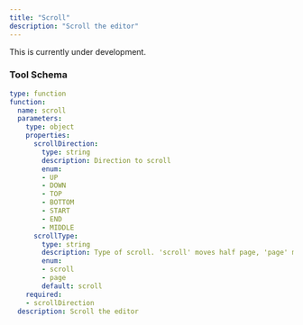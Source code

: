 ```yaml
---
title: "Scroll"
description: "Scroll the editor"
---
```


<Warning>This is currently under development.</Warning>

### Tool Schema

```yaml
type: function
function:
  name: scroll
  parameters:
    type: object
    properties:
      scrollDirection:
        type: string
        description: Direction to scroll
        enum:
        - UP
        - DOWN
        - TOP
        - BOTTOM
        - START
        - END
        - MIDDLE
      scrollType:
        type: string
        description: Type of scroll. 'scroll' moves half page, 'page' moves full page
        enum:
        - scroll
        - page
        default: scroll
    required:
    - scrollDirection
  description: Scroll the editor
```